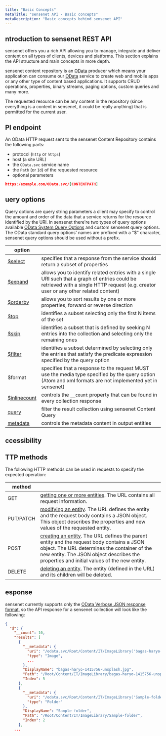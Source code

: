 ```yaml
---
title: "Basic Concepts"
metaTitle: "sensenet API - Basic concepts"
metaDescription: "Basic concepts behind sensenet API"
---
```


## ntroduction to sensenet REST API

sensenet offers you a rich API allowing you to manage, integrate and deliver content on all types of clients, devices and platforms. This section explains the API structure and main concepts in more depth.

sensenet content repository is an [OData](https://www.odata.org/) producer which means your application can consume our [OData](https://www.odata.org/) service to create web and mobile apps or any other type of content based applications. It supports CRUD operations, properties, binary streams, paging options, custom queries and many more.

The requested resource can be any content in the repository (since everything is a content in sensenet, it could be really anything) that is permitted for the current user.

## PI endpoint

An OData HTTP request sent to the sensenet Content Repository contains the following parts:

- protocol (`http` or `https`)
- host (a site URL)
- the `OData.svc` service name
- the `Path` (or `Id`) of the requested resource
- optional parameters

```json
https:/example.com/OData.svc/[CONTENTPATH]
```

## uery options

Query options are query string parameters a client may specify to control the amount and order of the data that a service returns for the resource identified by the URI. In sensenet there're two types of query options available [OData System Query Options](https://www.odata.org/documentation/odata-version-3-0/url-conventions/) and custom sensenet query options. The OData standard query options' names are prefixed with a "$" character, sensenet query options should be used without a prefix.

| option |     |
| ------ | --- |
| [$select](/api-docs/basic-concepts/03-select-expand#select) | specifies that a response from the service should return a subset of properties |
| [$expand](/api-docs/basic-concepts/03-select-expand#expand)| allows you to identify related entries with a single URI such that a graph of entries could be retrieved with a single HTTP request (e.g. creator user or any other related content) |
| [$orderby](/api-docs/basic-concepts/04-ordering-paging#ordering)  | allows you to sort results by one or more properties, forward or reverse direction |
| [$top](/api-docs/basic-concepts/04-ordering-paging#top) | identifies a subset selecting only the first N items of the set |
| [$skip](/api-docs/basic-concepts/04-ordering-paging#skip)  | identifies a subset that is defined by seeking N entries into the collection and selecting only the remaining ones |
| [$filter](/api-docs/basic-concepts/05-search-filter#filtering)  | identifies a subset determined by selecting only the entries that satisfy the predicate expression specified by the query option |
| $format | specifies that a response to the request MUST use the media type specified by the query option (Atom and xml formats are not implemented yet in sensenet)  |
| [$inlinecount](/api-docs/basic-concepts/02-collection#inlinecountqueryoption) | controls the `__count` property that can be found in every collection response |
| [query](/api-docs/basic-concepts/05-search-filter#queryoption)  | filter the result collection using sensenet Content Query |
| [metadata](/api-docs/basic-concepts/06-metadata) | controls the metadata content in output entities |

## ccessibility

## TTP methods

The following HTTP methods can be used in requests to specify the expected operation:

| method ||
| --- | --- |
| GET | [getting one or more entities](/api-docs/basic-concepts/01-entry). The URL contains all request information. |
| PUT/PATCH | [modifying an entity](/api-docs/content-management/02-update). The URL defines the entity and the request body contains a JSON object. This object describes the properties and new values of the requested entity. |
| POST | [creating an entity](/api-docs/content-management/01-create). The URL defines the parent entity and the request body contains a JSON object. The URL determines the container of the new entity. The JSON object describes the properties and initial values of the new entity. |
| DELETE | [deleting an entity](/api-docs/content-management/03-delete). The entity (defined in the URL) and its children will be deleted. |

## esponse

sensenet currently supports only the [OData Verbose JSON response format](https://www.odata.org/documentation/odata-version-3-0/json-verbose-format/), so the API response for a sensenet collection will look like the following:

```json
{
  "d": {
    "__count": 10,
    "results": [
      {
        "__metadata": {
          "uri": "/odata.svc/Root/Content/IT/ImageLibrary('bagas-haryo-1415756-unsplash.jpg')",
          "type": "Image",
          ...
        },
        "DisplayName": "bagas-haryo-1415756-unsplash.jpg",
        "Path": "/Root/Content/IT/ImageLibrary/bagas-haryo-1415756-unsplash.jpg",
        "Index": 5
      },
      {
        "__metadata": {
          "uri": "/odata.svc/Root/Content/IT/ImageLibrary('Sample-folder')",
          "type": "Folder"
        },
        "DisplayName": "Sample folder",
        "Path": "/Root/Content/IT/ImageLibrary/Sample-folder",
        "Index": 2
      },
    ...
```
